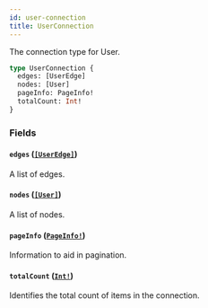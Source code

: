```yaml
---
id: user-connection
title: UserConnection
---
```


The connection type for User.

```graphql
type UserConnection {
  edges: [UserEdge]
  nodes: [User]
  pageInfo: PageInfo!
  totalCount: Int!
}
```

### Fields

#### `edges` ([`[UserEdge]`](/docs/api/objects/user-edge))

A list of edges.

#### `nodes` ([`[User]`](/docs/api/objects/user))

A list of nodes.

#### `pageInfo` ([`PageInfo!`](/docs/api/objects/page-info))

Information to aid in pagination.

#### `totalCount` ([`Int!`](/docs/api/scalars/int))

Identifies the total count of items in the connection.
